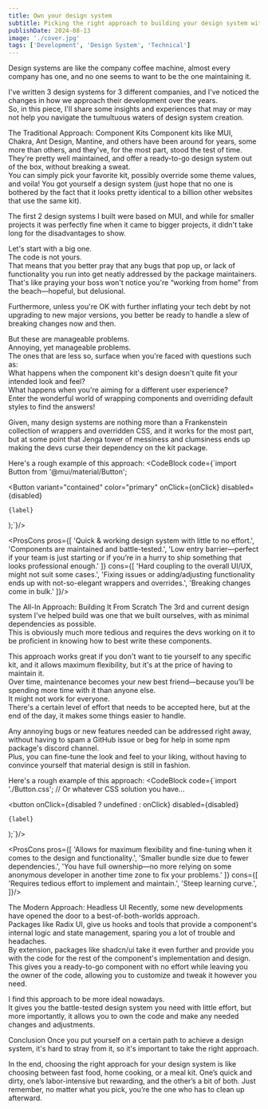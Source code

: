 ```yaml
---
title: Own your design system
subtitle: Picking the right approach to building your design system with no regrets (or with a lot)
publishDate: 2024-08-13
image: './cover.jpg'
tags: ['Development', 'Design System', 'Technical']
---
```


Design systems are like the company coffee machine, almost every company has one, and no one seems to want to be the one maintaining it.

I've written 3 design systems for 3 different companies, and I've noticed the changes in how we approach their development over the years.\
So, in this piece, I'll share some insights and experiences that may or may not help you navigate the tumultuous waters of design system creation.

<Heading>The Traditional Approach: Component Kits</Heading>
Component kits like <CodeSnippet>MUI</CodeSnippet>, <CodeSnippet>Chakra</CodeSnippet>, <CodeSnippet>Ant Design</CodeSnippet>, <CodeSnippet>Mantine</CodeSnippet>, and others have been around for years, some more than others, and they've, for the most part, stood the test of time.\
They're pretty well maintained, and offer a ready-to-go design system out of the box, without breaking a sweat.\
You can simply pick your favorite kit, possibly override some theme values, and voila! You got yourself a design system (just hope that no one is bothered by the fact that it looks pretty identical to a billion other websites that use the same kit).

The first 2 design systems I built were based on <CodeSnippet>MUI</CodeSnippet>, and while for smaller projects it was perfectly fine when it came to bigger projects, it didn't take long for the disadvantages to show.

Let's start with a big one.\
The code is not yours.\
That means that you better pray that any bugs that pop up, or lack of functionality you run into get neatly addressed by the package maintainers.\
That's like praying your boss won't notice you're “working from home” from the beach—hopeful, but delusional.

Furthermore, unless you're OK with further inflating your tech debt by not upgrading to new major versions, you better be ready to handle a slew of breaking changes now and then.

But these are manageable problems.\
Annoying, yet manageable problems.\
The ones that are less so, surface when you're faced with questions such as:\
What happens when the component kit's design doesn't quite fit your intended look and feel?\
What happens when you're aiming for a different user experience?\
Enter the wonderful world of wrapping components and overriding default styles to find the answers!

Given, many design systems are nothing more than a Frankenstein collection of wrappers and overridden CSS, and it works for the most part, but at some point that Jenga tower of messiness and clumsiness ends up making the devs curse their dependency on the kit package.

Here's a rough example of this approach:
<CodeBlock code={`import Button from '@mui/material/Button';

  <Button
    variant="contained"
    color="primary"
    onClick={onClick}
    disabled={disabled}
  >
    {label}
  </Button>
);`}/>

<ProsCons pros={[
	'Quick & working design system with little to no effort.',
	'Components are maintained and battle-tested.',
	'Low entry barrier—perfect if your team is just starting or if you’re in a hurry to ship something that looks professional enough.'
]} cons={[
	'Hard coupling to the overall UI/UX, might not suit some cases.',
	'Fixing issues or adding/adjusting functionality ends up with not-so-elegant wrappers and overrides.',
	'Breaking changes come in bulk.'
]}/>

<Heading>The All-In Approach: Building It From Scratch</Heading>
The 3rd and current design system I've helped build was one that we built ourselves, with as minimal dependencies as possible.\
This is obviously much more tedious and requires the devs working on it to be proficient in knowing how to best write these components.

This approach works great if you don't want to tie yourself to any specific kit, and it allows maximum flexibility, but it's at the price of having to maintain it.\
Over time, maintenance becomes your new best friend—because you’ll be spending more time with it than anyone else.\
It might not work for everyone.\
There's a certain level of effort that needs to be accepted here, but at the end of the day, it makes some things easier to handle.

Any annoying bugs or new features needed can be addressed right away, without having to spam a GitHub issue or beg for help in some npm package's discord channel.\
Plus, you can fine-tune the look and feel to your liking, without having to convince yourself that material design is still in fashion.

Here's a rough example of this approach:
<CodeBlock code={`import './Button.css'; // Or whatever CSS solution you have...

  <button
    onClick={disabled ? undefined : onClick}
    disabled={disabled}
  >
    {label}
  </button>
);`}/>

<ProsCons pros={[
	'Allows for maximum flexibility and fine-tuning when it comes to the design and functionality.',
	'Smaller bundle size due to fewer dependencies.',
	'You have full ownership—no more relying on some anonymous developer in another time zone to fix your problems.'
]} cons={[
	'Requires tedious effort to implement and maintain.',
	'Steep learning curve.',
]}/>

<Heading>The Modern Approach: Headless UI</Heading>
Recently, some new developments have opened the door to a best-of-both-worlds approach.\
Packages like <CodeSnippet>Radix UI</CodeSnippet>, give us hooks and tools that provide a component's internal logic and state management, sparing you a lot of trouble and headaches.\
By extension, packages like <CodeSnippet>shadcn/ui</CodeSnippet> take it even further and provide you with the code for the rest of the component's implementation and design.\
This gives you a ready-to-go component with no effort while leaving you the owner of the code, allowing you to customize and tweak it however you need.

I find this approach to be more ideal nowadays.\
It gives you the battle-tested design system you need with little effort, but more importantly, it allows you to own the code and make any needed changes and adjustments.

<Heading>Conclusion</Heading>
Once you put yourself on a certain path to achieve a design system, it's hard to stray from it, so it's important to take the right approach.

In the end, choosing the right approach for your design system is like choosing between fast food, home cooking, or a meal kit. One’s quick and dirty, one’s labor-intensive but rewarding, and the other’s a bit of both. Just remember, no matter what you pick, you’re the one who has to clean up afterward.

